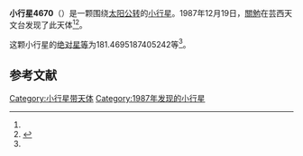 {{Infobox planet
| bgcolour = #FFFFC0
| name = 4670 Yoshinogawa
| symbol = 
| image = 
| caption = 
| discovery = yes
| discovery_ref = 
| discoverer = [[關勉|關勉]]
| discovery_site = [[芸西天文台|芸西天文台]] 
| discovered = 1987年12月19日
| designations = yes
| mp_name = 
| named_after = 
| alt_names = 1987 YJ/ 1980 XX1 / 1986 PF2
| mp_category = [[主带小行星|主带小行星]]
| orbit_ref = <ref name="a">[http://ssd.jpl.nasa.gov/sbdb.cgi?sstr=4670 4670 Yoshinogawa] {{Wayback|url=http://ssd.jpl.nasa.gov/sbdb.cgi?sstr=4670 |date=20210808054708 }}，小行星數據庫瀏覽器（JPL Small-Body Database Browser）－[[美国国家航空航天局|美国国家航空航天局]]喷气推进实验室</ref>
| epoch = 2456400.5 (2013年4月18日更新)
| aphelion = {{convert|2.447511580210042|AU|km|3|abbr=on|lk=out}}
| perihelion = {{convert|2.034134362510406|AU|km|3|abbr=on}}
| semimajor = {{convert|2.240822971360224|AU|km|3|abbr=on}}
| eccentricity = 0.092237812
| period = 1225.207788 [[日|日]]<br />3.35[[儒略年|儒略年]]
| avg_speed = 
| inclination = 5.015768085348177
| asc_node = 314.896135123599
| mean_anomaly = 
| arg_peri = 181.4695187405242
| satellites = 
| physical_characteristics = yes
| dimensions = 
| mass = 
| density = 
| surface_grav = 
| escape_velocity = 
| sidereal_day = 
| axial_tilt = 
| pole_ecliptic_lat = 
| pole_ecliptic_lon = 
| albedo = 
| temperatures= 
| temp_name1 = 
| mean_temp_1 = 
| max_temp_1 = 
| temp_name2 = 
| max_temp_2 = 
| spectral_type = 
| abs_magnitude = 181.4695187405242
}}

'''小行星4670'''（{{lang-en|4670 Yoshinogawa}}）是一颗围绕[[太阳|太阳]][[公转|公转]]的[[小行星|小行星]]。1987年12月19日，[[關勉|關勉]]在芸西天文台发现了此天体<ref name="a" /><ref>{{cite news|title=小行星列表|url=http://cfa-www.harvard.edu/iau/lists/NumberedMPs.txt|accessdate=2013-07-08|newspaper=哈佛大学|archive-date=2008-05-17|archive-url=https://web.archive.org/web/20080517010638/http://cfa-www.harvard.edu/iau/lists/NumberedMPs.txt|dead-url=no}}</ref>。

这颗小行星的[[绝对星等|绝对星等]]为181.4695187405242等<ref name="a" />。

==参考文献==
{{reflist}}
{{Minor Planet Number|[[小行星4669|小行星4669]]|[[小行星4671|小行星4671]]}}

{{小天体}}

[[Category:小行星带天体|Category:小行星带天体]]
[[Category:1987年发现的小行星|Category:1987年发现的小行星]]

{{asteroid-stub}}
